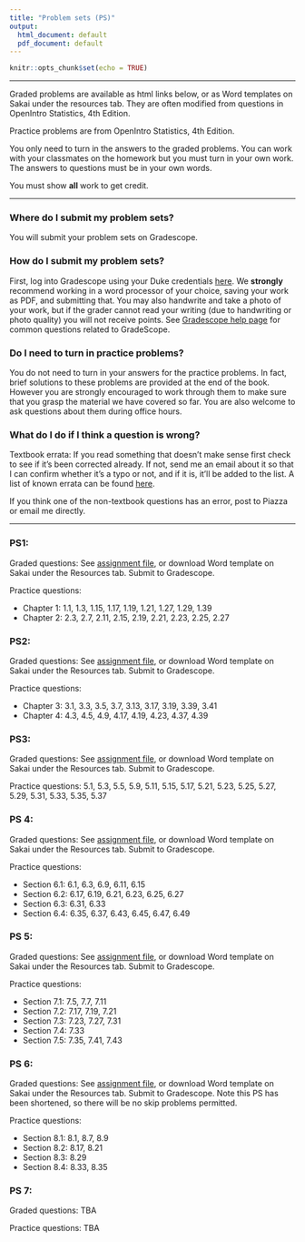 ```yaml
---
title: "Problem sets (PS)"
output:
  html_document: default
  pdf_document: default
---
```


```r
knitr::opts_chunk$set(echo = TRUE)
```

---- 

Graded problems are available as html links below, or as Word templates on Sakai under the resources tab. They are often modified from questions in OpenIntro Statistics, 4th Edition.

Practice problems are from OpenIntro Statistics, 4th Edition. 

You only need to turn in the answers to the graded problems. You can work with your classmates on the homework but you must turn in your own work. The answers to questions must be in your own words.

You must show **all** work to get credit. 

--- 

### Where do I submit my problem sets?

You will submit your problem sets on Gradescope.

### How do I submit my problem sets?

First, log into Gradescope using your Duke credentials [here](https://www.gradescope.com/saml). We **strongly** recommend working in a word processor of your choice, saving your work as PDF, and submitting that. You may also handwrite and take a photo of your work, but if the grader cannot read your writing (due to handwriting or photo quality) you will not receive points. See [Gradescope help page](https://www.gradescope.com/help#help-center-section-student-workflow) for common questions related to GradeScope.

### Do I need to turn in practice problems?

You do not need to turn in your answers for the practice problems. In fact, brief solutions  to these problems are provided at the end of the book. However you are strongly encouraged to work through them to make sure that you grasp the material we have covered so far. You are also welcome to ask questions about them during office hours.

### What do I do if I think a question is wrong?

Textbook errata: If you read something that doesn't make sense first check to see if it's been corrected already. If not, send me an email about it so that I can confirm whether it's a typo or not, and if it is, it'll be added to the list. A list of known errata can be found [here](https://docs.google.com/spreadsheets/u/1/d/1qifH8VDF0p3xVaFrnOAdmX5MLVODAw6JqeAS8OinUs4/htmlview).

If you think one of the non-textbook questions has an error, post to Piazza or email me directly.

---

### PS1:

Graded questions: See [assignment file](https://kelrenmor.github.io/STA101-002/problem_sets/PS_1), or download Word template on Sakai under the Resources tab. Submit to Gradescope.

Practice questions: 

* Chapter 1: 1.1, 1.3, 1.15, 1.17, 1.19, 1.21, 1.27, 1.29, 1.39
* Chapter 2: 2.3, 2.7, 2.11, 2.15, 2.19, 2.21, 2.23, 2.25, 2.27

### PS2:

Graded questions: See [assignment file](https://kelrenmor.github.io/STA101-002/problem_sets/PS_2), or download Word template on Sakai under the Resources tab. Submit to Gradescope.

Practice questions: 

* Chapter 3: 3.1, 3.3, 3.5, 3.7, 3.13, 3.17, 3.19, 3.39, 3.41
* Chapter 4: 4.3, 4.5, 4.9, 4.17, 4.19, 4.23, 4.37, 4.39

### PS3:

Graded questions: See [assignment file](https://kelrenmor.github.io/STA101-002/problem_sets/PS_3), or download Word template on Sakai under the Resources tab. Submit to Gradescope.

Practice questions: 5.1, 5.3, 5.5, 5.9, 5.11, 5.15, 5.17, 5.21, 5.23, 5.25, 5.27, 5.29, 5.31, 5.33, 5.35, 5.37

### PS 4:

Graded questions: See [assignment file](https://kelrenmor.github.io/STA101-002/problem_sets/PS_4), or download Word template on Sakai under the Resources tab. Submit to Gradescope.

Practice questions: 

* Section 6.1: 6.1, 6.3, 6.9, 6.11, 6.15
* Section 6.2: 6.17, 6.19, 6.21, 6.23, 6.25, 6.27
* Section 6.3: 6.31, 6.33
* Section 6.4: 6.35, 6.37, 6.43, 6.45, 6.47, 6.49

### PS 5:

Graded questions: See [assignment file](https://kelrenmor.github.io/STA101-002/problem_sets/PS_5), or download Word template on Sakai under the Resources tab. Submit to Gradescope.

Practice questions: 

* Section 7.1: 7.5, 7.7, 7.11
* Section 7.2: 7.17, 7.19, 7.21
* Section 7.3: 7.23, 7.27, 7.31
* Section 7.4: 7.33
* Section 7.5: 7.35, 7.41, 7.43

### PS 6:

Graded questions: See [assignment file](https://kelrenmor.github.io/STA101-002/problem_sets/PS_6), or download Word template on Sakai under the Resources tab. Submit to Gradescope. Note this PS has been shortened, so there will be no skip problems permitted.

Practice questions: 


* Section 8.1: 8.1, 8.7, 8.9
* Section 8.2: 8.17, 8.21
* Section 8.3: 8.29
* Section 8.4: 8.33, 8.35

### PS 7:

Graded questions: TBA

Practice questions: TBA

  